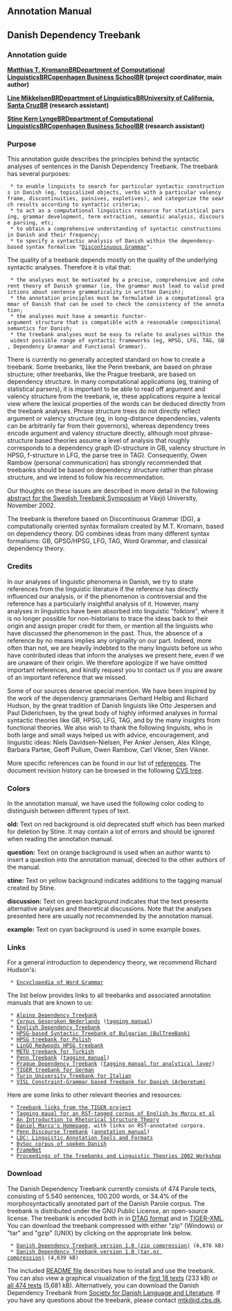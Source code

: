 ==  Annotation Manual ==

== Danish Dependency Treebank ==

=== Annotation guide ===

''' [http://copenhagen-dependency-treebank.googlecode.com/svn/ Matthias T. Kromann][[BR]][http://www.id.cbs.dk Department of Computational Linguistics][[BR]][http://www.cbs.dk Copenhagen Business School][[BR]] (project coordinator, main author) '''

''' [http://people.ucsc.edu/~lmikkels Line Mikkelsen][[BR]][http://ling.ucsc.edu Department of Linguistics][[BR]][http://www.ucsc.edu University of California, Santa Cruz][[BR]] (research assistant) '''

''' [http://www.id.cbs.dk/~stine Stine Kern Lynge][[BR]][http://www.id.cbs.dk Department of Computational Linguistics][[BR]][http://www.cbs.dk Copenhagen Business School][[BR]] (research assistant) '''

=== Purpose ===

This annotation guide describes the principles behind the syntactic analyses of sentences in the Danish Dependency Treebank. The treebank has several purposes:

  * to enable linguists to search for particular syntactic constructions in Danish (eg, topicalized objects, verbs with a particular valency frame, discontinuities, passives, expletives), and categorize the search results according to syntactic criteria;
  * to act as a computational linguistics resource for statistical parsing, grammar development, term extraction, semantic analysis, discourse parsing, etc;
  * to obtain a comprehensive understanding of syntactic constructions in Danish and their frequency;
  * to specify a syntactic analysis of Danish within the dependency-based syntax formalism "[http://copenhagen-dependency-treebank.googlecode.com/svn/dg Discontinuous Grammar]".

The quality of a treebank depends mostly on the quality of the underlying syntactic analyses. Therefore it is vital that:

  * the analyses must be motivated by a precise, comprehensive and coherent theory of Danish grammar (ie, the grammar must lead to valid predictions about sentence grammaticality in written Danish);
  * the annotation principles must be formulated in a computational grammar of Danish that can be used to check the consistency of the annotation;
  * the analyses must have a semantic functor-argument structure that is compatible with a reasonable compositional semantics for Danish;
  * the treebank analyses must be easy to relate to analyses within the widest possible range of syntactic frameworks (eg, HPSG, LFG, TAG, GB, Dependency Grammar and Functional Grammar).

There is currently no generally accepted standard on how to create a treebank. Some treebanks, like the Penn treebank, are based on phrase structure; other treebanks, like the Prague treebank, are based on dependency structure. In many computational applications (eg, training of statistical parsers), it is important to be able to read off argument and valency structure from the treebank, ie, these applications require a lexical view where the lexical properties of the words can be deduced directly from the treebank analyses. Phrase structure trees do not directly reflect argument or valency structure (eg, in long-distance dependencies, valents can be arbitrarily far from their governors), whereas dependency trees encode argument and valency structure directly, although most phrase-structure based theories assume a level of analysis that roughly corresponds to a dependency graph (D-structure in GB, valency structure in HPSG, f-structure in LFG, the parse tree in TAG). Consequently, Owen Rambow (personal communication) has strongly recommended that treebanks should be based on dependency structure rather than phrase structure, and we intend to follow his recommendation.

Our thoughts on these issues are described in more detail in the following [http://copenhagen-dependency-treebank.googlecode.com/svn/trunk/files/stb-2002.pdf abstract for the Swedish Treebank Symposium] at Växjö University, November 2002.

The treebank is therefore based on Discontinuous Grammar (DG), a computationally oriented syntax formalism created by M.T. Kromann, based on dependency theory. DG combines ideas from many different syntax formalisms: GB, GPSG/HPSG, LFG, TAG, Word Grammar, and classical dependency theory.

=== Credits ===

In our analyses of linguistic phenomena in Danish, we try to state references from the linguistic literature if the reference has directly influenced our analysis, or if the phenomenon is controversial and the reference has a particularly insightful analysis of it. However, many analyses in linguistics have been absorbed into linguistic "folklore", where it is no longer possible for non-historians to trace the ideas back to their origin and assign proper credit for them, or mention all the linguists who have discussed the phenomenon in the past. Thus, the absence of a reference by no means implies any originality on our part. Indeed, more often than not, we are heavily indebted to the many linguists before us who have contributed ideas that inform the analyses we present here, even if we are unaware of their origin. We therefore apologize if we have omitted important references, and kindly request you to contact us if you are aware of an important reference that we missed.

Some of our sources deserve special mention. We have been inspired by the work of the dependency grammarians Gerhard Helbig and Richard Hudson, by the great tradition of Danish linguists like Otto Jespersen and Paul Diderichsen, by the great body of highly informed analyses in formal syntactic theories like GB, HPSG, LFG, TAG, and by the many insights from functional theories. We also wish to thank the following linguists, who in both large and small ways helped us with advice, encouragement, and linguistic ideas: Niels Davidsen-Nielsen, Per Anker Jensen, Alex Klinge, Barbara Partee, Geoff Pullum, Owen Rambow, Carl Vikner, Sten Vikner.

More specific references can be found in our list of [http://copenhagen-dependency-treebank.googlecode.com/svn/trunk/refs.html references]. The document revision history can be browsed in the following [http://cvs.sf.net/cgi-bin/viewcvs.cgi/disgram/tagging/danish/ CVS tree].

=== Colors ===

In the annotation manual, we have used the following color coding to distinguish between different types of text.

'''old:''' Text on red background is old deprecated stuff which has been marked for deletion by Stine. It may contain a lot of errors and should be ignored when reading the annotation manual.

'''question:''' Text on orange background is used when an author wants to insert a question into the annotation manual, directed to the other authors of the manual.

'''stine:''' Text on yellow background indicates additions to the tagging manual created by Stine.

'''discussion:''' Text on green background indicates that the text presents alternative analyses and theoretical discussions. Note that the analyses presented here are usually ''not'' recommended by the annotation manual.

'''example:''' Text on cyan background is used in some example boxes.

=== Links ===

For a general introduction to dependency theory, we recommend Richard Hudson's:

  * [http://www.phon.ucl.ac.uk/home/dick/encyclopedia/encframe.htm Encyclopedia of Word Grammar]

The list below provides links to all treebanks and associated annotation manuals that are known to us:

  * [http://www.id.cbs.dk/~mtk/files/011001-entcs.pdf Alpino Dependency Treebank]
  * [http://lands.let.kun.nl/cgn/ehome.htm Corpus Gesproken Nederlands] ([http://lands.let.kun.nl/cgn/protocs/syn_prot.pdf tagging manual])
  * [http://www.cis.upenn.edu/~creswell/dependency/ English Dependency Treebank]
  * [http://www.bultreebank.org/ HPSG-based Syntactic Treebank of Bulgarian (BulTreeBank)]
  * [http://dach.ipipan.waw.pl/CRIT2/ HPSG treebank for Polish]
  * [http://lingo.stanford.edu/redwoods/ LinGO Redwoods HPSG treebank]
  * [http://www.ii.metu.edu.tr/~corpus/treebank/ METU treebank for Turkish]
  * [http://www.cis.upenn.edu/~treebank/ Penn Treebank] ([ftp://ftp.cis.upenn.edu/pub/treebank/doc/manual/root.ps.gz tagging manual])
  * [http://fairway.ms.mff.cuni.cz/~hladka/pdt2000/Corpora/PDT_1.0/index.html Prague Dependency Treebank] ([http://shadow.ms.mff.cuni.cz/pdt/Corpora/PDT_1.0/Doc/aman-en/index.html tagging manual for analytical layer])
  * [http://www.ims.uni-stuttgart.de/projekte/TIGER TIGER treebank for German]
  * [http://www.di.unito.it/~tutreeb/project.html Turin University Treebank for Italian]
  * [http://visl.hum.sdu.dk/visl/da VISL Constraint-Grammar based Treebank for Danish (Arboretum)]

Here are some links to other relevant theories and resources:

  * [http://www.ims.uni-stuttgart.de/projekte/TIGER/related/links.shtml Treebank links from the TIGER project]
  * [http://www.isi.edu/~marcu/discourse Tagging maual for an RST-tagged corpus of English by Marcu et al]
  * [http://www.sil.org/~mannb/rst/rintro99.htm An Introduction to Rhetorical Structure Theory]
  * [http://www.isi.edu/~marcu/ Daniel Marcu's Homepage], with links on RST-annotated corpora.
  * [http://www.cis.upenn.edu/~pdtb/ Penn Discourse Treebank] ([http://www.cis.upenn.edu/~pdtb/dltag-webpage-stuff/pdtb-tutorial.ps annotation manual])
  * [http://www.ldc.upenn.edu/annotation/ LDC: Linguistic Annotation Tools and Formats]
  * [http://www.id.cbs.dk/~pjuel/BySoc BySoc corpus of spoken Danish]
  * [http://www.icsi.berkeley.edu/~framenet/ FrameNet]
  * [http://www.bultreebank.org/Proceedings.html Proceedings of the Treebanks and Linguistic Theories 2002 Workshop]

=== Download ===

The Danish Dependency Treebank currently consists of 474 Parole texts, consisting of 5.540 sentences, 100.200 words, or 34.4% of the morphosyntactically annotated part of the Danish Parole corpus. The treebank is distributed under the GNU Public License, an open-source license. The treebank is encoded both in in [http://www.id.cbs.dk/~mtk/dtag DTAG format] and in [http://www.ims.uni-stuttgart.de/projekte/TIGER/TIGERSearch/doc/html/TigerXML.html TIGER-XML]. You can download the treebank compressed with either "zip" (Windows) or "tar" and "gzip" (UNIX) by clicking on the appropriate link below.

  * [http://copenhagen-dependency-treebank.googlecode.com/svn/trunk/files/ddt-1.0.zip Danish Dependency Treebank version 1.0 (zip compression)] (6,876 kB)
  * [http://copenhagen-dependency-treebank.googlecode.com/svn/trunk/files/ddt-1.0.tgz Danish Dependency Treebank version 1.0 (tar.gz compression)] (4,639 kB)

The included [http://copenhagen-dependency-treebank.googlecode.com/svn/trunk/files/README.html README file] describes how to install and use the treebank. You can also view a graphical visualization of the [http://copenhagen-dependency-treebank.googlecode.com/svn/trunk/files/parole00-0.8.pdf first 18 texts] (233 kB) or [http://copenhagen-dependency-treebank.googlecode.com/svn/trunk/files/parole-0.8.pdf all 474 texts] (5,681 kB). Alternatively, you can download the Danish Dependency Treebank from [http://korpus.dsl.dk/e-resurser Society for Danish Language and Literature]. If you have any questions about the treebank, please contact [mailto:mtk@id.cbs.dk mtk@id.cbs.dk].

